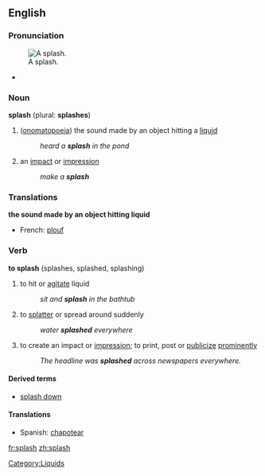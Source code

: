 ==English==

===Pronunciation===
[[Image:2006-02-13_Drop-impact.jpg|thumb|right|A splash.]]
*{{audio|en-us-splash.ogg|Audio (US)}}

===Noun===
'''splash''' (plural: '''splashes''')

# ([[onomatopoeia]]) the sound made by an object hitting a [[liquid]]
#: ''heard a '''splash''' in the pond''
# an [[impact]] or [[impression]]
#: ''make a '''splash'''''

===Translations===
'''the sound made by an object hitting liquid'''
{{top}}
*French: [[plouf]]
{{mid}}
{{bottom}}

===Verb===
'''to splash''' (splashes, splashed, splashing)

# to hit or [[agitate]] liquid
#: ''sit and '''splash''' in the bathtub''
# to [[splatter]] or spread around suddenly
#: ''water '''splashed''' everywhere''
# to  create an impact or [[impression]]; to print, post or [[publicize]] [[prominent]]ly
#: ''The headline was '''splashed''' across newspapers everywhere.''

====Derived terms====
* [[splash down]]

====Translations====
*Spanish: [[chapotear]]

[[Category:Liquids]]

[[fr:splash]]
[[zh:splash]]